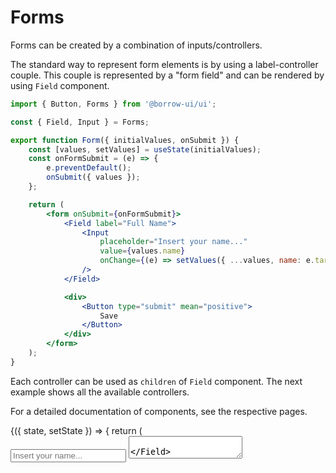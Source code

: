 


<Meta title="Forms/Introduction" />

# Forms

Forms can be created by a combination of inputs/controllers.

The standard way to represent form elements is by using a label-controller couple.
This couple is represented by a "form field" and can be rendered by using `Field` component.

```jsx
import { Button, Forms } from '@borrow-ui/ui';

const { Field, Input } = Forms;

export function Form({ initialValues, onSubmit }) {
    const [values, setValues] = useState(initialValues);
    const onFormSubmit = (e) => {
        e.preventDefault();
        onSubmit({ values });
    };

    return (
        <form onSubmit={onFormSubmit}>
            <Field label="Full Name">
                <Input
                    placeholder="Insert your name..."
                    value={values.name}
                    onChange={(e) => setValues({ ...values, name: e.target.value })}
                />
            </Field>

            <div>
                <Button type="submit" mean="positive">
                    Save
                </Button>
            </div>
        </form>
    );
}
```

Each controller can be used as `children` of `Field` component.
The next example shows all the available controllers.

For a detailed documentation of components, see the respective pages.

<Playground>
    <FormsStoryWrapper initialState={{ useInternet: true }}>
        {({ state, setState }) => {
            return (
                <div style={{ width: 400 }}>
                    <Field label="Full Name">
                        <Input placeholder="Insert your name..." />
                    </Field>
                    <Field label="Bio">
                        <Textarea placeholder="Tell me something about you..." />
                    </Field>
                    <Field label="Pick a day of the year">
                        <DatePicker
                            value={state.favouriteDay}
                            onChange={(date) => setState({ ...state, favouriteDay: date })}
                        />
                    </Field>
                    <Field label="Favourite day of weekend">
                        <Forms.Select
                            value={state.favouriteWeekendDay}
                            onChange={(option) =>
                                setState({ ...state, favouriteWeekendDay: option.value })
                            }
                            options={[
                                { value: 'friday', label: 'Friday' },
                                { value: 'saturday', label: 'Saturday' },
                                { value: 'sunday', label: 'Sunday' },
                            ]}
                        />
                    </Field>
                    <Field label="I have the following devices:">
                        <div className="m-t-5">
                            <div className="m-b-10">
                                <Checkbox
                                    label="Smartphone/Tablet"
                                    checked={state.smartphone}
                                    onClick={(e) =>
                                        setState({
                                            ...state,
                                            smartphone: !state.smartphone,
                                        })
                                    }
                                />
                            </div>
                            <div className="m-b-10">
                                <Checkbox
                                    label="Laptop"
                                    checked={state.laptop}
                                    onClick={(e) => setState({ ...state, laptop: !state.laptop })}
                                />
                            </div>
                            <div className="m-b-10">
                                <Checkbox
                                    label="Desktop"
                                    checked={state.desktop}
                                    onClick={(e) => setState({ ...state, desktop: !state.desktop })}
                                />
                            </div>
                        </div>
                    </Field>
                    <Field label="I use internet">
                        <Toggle
                            checked={state.useInternet}
                            onClick={(e) => setState({ ...state, useInternet: !state.useInternet })}
                        />
                    </Field>
                    <Field>
                        <Dropzone dragMessage="Upload your desktop wallpaper" />
                    </Field>
                </div>
            );
        }}
    </FormsStoryWrapper>
</Playground>
